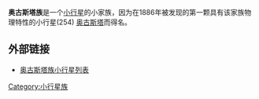 {{unreferenced|time=2013-09-23T12:24:25+00:00}}
'''奥古斯塔族'''是一个[[小行星|小行星]]的小家族，因为在1886年被发现的第一颗具有该家族物理特性的小行星(254) [[小行星254|奥古斯塔]]而得名。

==外部链接==
* [http://epmac.lpl.arizona.edu/family.php?family=Augusta&reference=1 奥古斯塔族小行星列表]{{dead link|date=2017年12月 |bot=InternetArchiveBot |fix-attempted=yes }}

[[Category:小行星族|Category:小行星族]]

{{astro-stub}}
